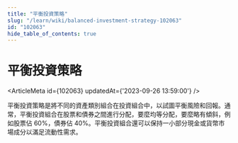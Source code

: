 ```yaml
---
title: "平衡投資策略"
slug: "/learn/wiki/balanced-investment-strategy-102063"
id: "102063"
hide_table_of_contents: true
---
```



# 平衡投資策略

<ArticleMeta id={102063} updatedAt={'2023-09-26 13:59:00'} />
<div className='border-solid border-b border-t-0 my-4 border-[var(--ifm-color-gray-300)]' />

平衡投資策略是將不同的資產類別組合在投資組合中，以試圖平衡風險和回報。通常，平衡投資組合在股票和債券之間進行分配，要麼均等分配，要麼略有傾斜，例如股票佔 60%，債券佔 40%。平衡投資組合還可以保持一小部分現金或貨幣市場成分以滿足流動性需求。
